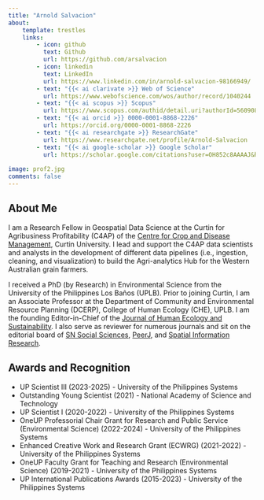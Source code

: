 ```yaml
---
title: "Arnold Salvacion"
about:
    template: trestles
    links:
        - icon: github
          text: Github
          url: https://github.com/arsalvacion
        - icon: linkedin
          text: LinkedIn
          url: https://www.linkedin.com/in/arnold-salvacion-98166949/
        - text: "{{< ai clarivate >}} Web of Science"
          url: https://www.webofscience.com/wos/author/record/1040244
        - text: "{{< ai scopus >}} Scopus"
          url: https://www.scopus.com/authid/detail.uri?authorId=56090830200
        - text: "{{< ai orcid >}} 0000-0001-8868-2226"
          url: https://orcid.org/0000-0001-8868-2226
        - text: "{{< ai researchgate >}} ResearchGate"
          url: https://www.researchgate.net/profile/Arnold-Salvacion
        - text: "{{< ai google-scholar >}} Google Scholar"
          url: https://scholar.google.com/citations?user=OH852c8AAAAJ&hl=en
          
image: prof2.jpg
comments: false
---
```


## About Me

I am a Research Fellow in Geospatial Data Science at the Curtin for Agribusiness Profitability (C4AP) of the [Centre for Crop and Disease Management](https://www.ccdm.com.au/people/arnold-salvacion/), Curtin University. I lead and support the C4AP data scientists and analysts in the development of different data pipelines (i.e., ingestion, cleaning, and visualization) to build the Agri-analytics Hub for the Western Australian grain farmers.

I received a PhD (by Research) in Environmental Science from the University of the Philippines Los Baños (UPLB). Prior to joining Curtin, I am an Associate Professor at the Department of Community and Environmental Resource Planning (DCERP), College of Human Ecology (CHE), UPLB. I am the founding Editor-in-Chief of the [Journal of Human Ecology and Sustainability](https://jhes.uplb.edu.ph/). I also serve as reviewer for numerous journals and sit on the editorial board of [SN Social Sciences](https://link.springer.com/journal/43545), [PeerJ](https://peerj.com/arsalvacion/), and [Spatial Information Research](https://link.springer.com/journal/41324/editors).

## Awards and Recognition

-   UP Scientist III (2023-2025) - University of the Philippines Systems
-   Outstanding Young Scientist (2021) - National Academy of Science and Technology
-   UP Scientist I (2020-2022) - University of the Philippines Systems
-   OneUP Professorial Chair Grant for Research and Public Service (Environmental Science) (2022-2024) - University of the Philippines Systems
-   Enhanced Creative Work and Research Grant (ECWRG) (2021-2022) - University of the Philippines Systems
-   OneUP Faculty Grant for Teaching and Research (Environmental Science) (2019-2021) - University of the Philippines Systems
-   UP International Publications Awards (2015-2023) - University of the Philippines Systems
